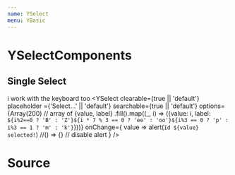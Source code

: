 ```yaml
---
name: YSelect
menu: YBasic
---
```



# YSelectComponents

## Single Select
i work with the keyboard too
<Playground>
<YSelect
    clearable={true || 'default'}
    placeholder ={'Select...' || 'default'}
    searchable={true || 'default'}
    options={Array(200) // array of {value, label}
    .fill().map((_, i) => ({value: i, label: `${i%2==0 ? 'B' : 'Z'}${i * 7 % 3 == 0 ? 'ee' : 'oo'}${i%3 == 0 ? 'p' : i%3 == 1 ? 'm' : 'k'}`}))}
    onChange={
        value => alert(`Id ${value} selected!`)
        //() => {} // disable alert
    }
/>
</Playground>

# Source
<SourceDisplay source={source} />